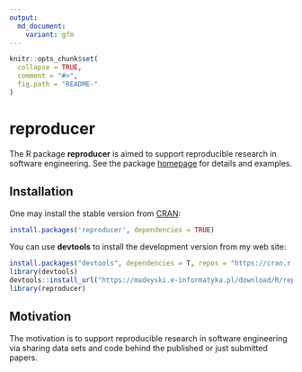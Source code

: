 ```yaml
---
output:
  md_document:
    variant: gfm
---
```


<!-- README.md is generated from README.Rmd. Please edit that file -->

```r
knitr::opts_chunk$set(
  collapse = TRUE,
  comment = "#>",
  fig.path = "README-"
)
```

# reproducer

The R package **reproducer** is aimed to support reproducible research in software engineering. See the package [homepage](https://madeyski.e-informatyka.pl/reproducible-research/) for details and examples.

## Installation

One may install the stable version from
[CRAN](https://cran.r-project.org/package=reproducer):

```r
install.packages('reproducer', dependencies = TRUE)
```

You can use **devtools** to install the development version from my web site:

```r
install.packages("devtools", dependencies = T, repos = "https://cran.r-project.org/")
library(devtools)
devtools::install_url("https://madeyski.e-informatyka.pl/download/R/reproducer_0.5.2.tar.gz")
library(reproducer)
```

## Motivation
The motivation is to support reproducible research in software engineering via sharing data sets and code behind the published or just submitted papers.
